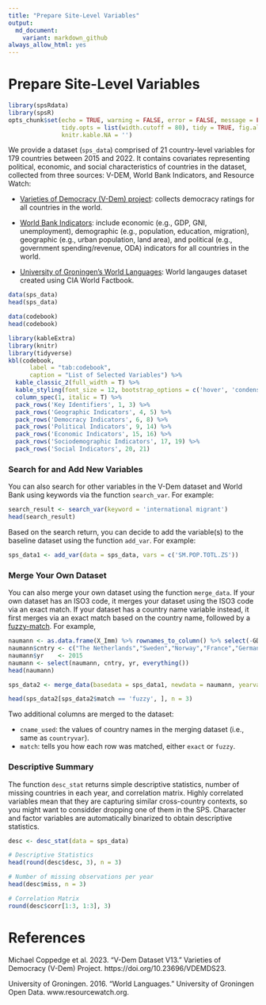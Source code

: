 ```yaml
---
title: "Prepare Site-Level Variables"
output: 
  md_document:
    variant: markdown_github
always_allow_html: yes
---
```


# Prepare Site-Level Variables

```r
library(spsRdata)
library(spsR)
opts_chunk$set(echo = TRUE, warning = FALSE, error = FALSE, message = FALSE, 
               tidy.opts = list(width.cutoff = 80), tidy = TRUE, fig.align='center',
               knitr.kable.NA = '')
```

We provide a dataset (`sps_data`) comprised of 21 country-level variables for 179 countries between 2015 and 2022. It contains covariates representing political, economic, and social characteristics of countries in the dataset, collected from three sources: V-DEM, World Bank Indicators, and Resource Watch: 

* [Varieties of Democracy (V-Dem) project](https://v-dem.net/data/the-v-dem-dataset): collects democracy ratings for all countries in the world.

* [World Bank Indicators](https://datahelpdesk.worldbank.org/knowledgebase/articles/889392-about-the-indicators-api-documentation): include economic (e.g., GDP, GNI, unemployment), demographic (e.g., population, education, migration), geographic (e.g., urban population, land area), and political (e.g., government spending/revenue, ODA) indicators for all countries in the world. 

* [University of Groningen's World Languages](https://resourcewatch.org/data/explore/soc_071_world_languages?section=Discover&selectedCollection=&zoom=3&lat=0&lng=0&pitch=0&bearing=0&basemap=dark&labels=light&layers=%255B%257B%2522dataset%2522%253A%252220662342-dcdd-4a42-9f58-bcc80217de71%2522%252C%2522opacity%2522%253A1%252C%2522layer%2522%253A%2522f2d76e6b-060d-4dc9-83ea-284bef6b2aae%2522%257D%255D&aoi=&page=1&sort=most-viewed&sortDirection=-1): World langauges dataset created using CIA World Factbook.

 <!-- Add text describing data and codebook -->

```r
data(sps_data)
head(sps_data)

data(codebook)
head(codebook)
```
<!-- need to check if tidyverse is needed elsewher -->

```r
library(kableExtra)
library(knitr)
library(tidyverse)
kbl(codebook,
      label = "tab:codebook",
      caption = "List of Selected Variables") %>%
  kable_classic_2(full_width = T) %>%
  kable_styling(font_size = 12, bootstrap_options = c('hover', 'condensed')) %>%
  column_spec(1, italic = T) %>%
  pack_rows('Key Identifiers', 1, 3) %>%
  pack_rows('Geographic Indicators', 4, 5) %>%
  pack_rows('Democracy Indicators', 6, 8) %>%
  pack_rows('Political Indicators', 9, 14) %>%
  pack_rows('Economic Indicators', 15, 16) %>%
  pack_rows('Sociodemographic Indicators', 17, 19) %>%
  pack_rows('Social Indicators', 20, 21)
```

### Search for and Add New Variables

You can also search for other variables in the V-Dem dataset and World Bank using keywords via the function ``search_var``. For example:

```r
search_result <- search_var(keyword = 'international migrant')
head(search_result)
```

Based on the search return, you can decide to add the variable(s) to the baseline dataset using the function ``add_var``. For example:

```r
sps_data1 <- add_var(data = sps_data, vars = c('SM.POP.TOTL.ZS'))
```

### Merge Your Own Dataset

You can also merge your own dataset using the function ``merge_data``. If your own dataset has an ISO3 code, it merges your dataset using the ISO3 code via an exact match. If your dataset has a country name variable instead, it first merges via an exact match based on the country name, followed by a [fuzzy-match](https://github.com/dgrtwo/fuzzyjoin). For example, 

<!-- Re-create with ESS dataset with country and year already created -->

```r
naumann <- as.data.frame(X_Imm) %>% rownames_to_column() %>% select(-GDP, -Unemp., -Immigration, -rowname) %>% rename_all(tolower) 
naumann$cntry <- c("The Netherlands","Sweden","Norway","France","Germany","Bellgium","Denmark","Finland","Ireland","Slovenia","Spain","Switzerland","Austria","Czech","United Kingdom")
naumann$yr    <- 2015
naumann <- select(naumann, cntry, yr, everything())
head(naumann)
```

<!-- Simplify the code in presenting the merged result -->
```r
sps_data2 <- merge_data(basedata = sps_data1, newdata = naumann, yearvar = 'yr', countryvar = 'cntry', iso = FALSE)

head(sps_data2[sps_data2$match == 'fuzzy', ], n = 3)
```

Two additional columns are merged to the dataset:

* `cname_used`: the values of country names in the merging dataset (i.e., same as `countryvar`).
* `match`: tells you how each row was matched, either `exact` or `fuzzy`. 

### Descriptive Summary

The function ``desc_stat`` returns simple descriptive statistics, number of missing countries in each year, and correlation matrix. Highly correlated variables mean that they are capturing similar cross-country contexts, so you might want to considder dropping one of them in the SPS. Character and factor variables are automatically binarized to obtain descriptive statistics.

```r
desc <- desc_stat(data = sps_data)
```

<!-- Update the presentation, remove knitrExtra, try to use base R-->

```r
# Descriptive Statistics
head(round(desc$desc, 3), n = 3)

# Number of missing observations per year
head(desc$miss, n = 3)

# Correlation Matrix
round(desc$corr[1:3, 1:3], 3)
```

<!-- ### Creating a Map PASS ON TO SPSR --> 

<!-- For your selected countries, you can also use the function ``sps_map`` to create a world plot to show heterogeneity in selected covariates. For example, -->

<!-- ```{r, fig.fullwidth = TRUE, fig.width = 9, fig.height = 5} -->
<!-- sps_data2$target <- as.numeric(sps_data2$region %in% c('Europe & Central Asia', 'Latin America & Caribbean', 'North America')) -->
<!-- map <- sps_map(data = sps_data2,  -->
<!--                targetvar = 'target', -->
<!--                countryvar = 'iso3',  -->
<!--                countrysps = c('MEX', 'PRY', 'BOL', 'USA', 'FRA', 'NOR', 'HUN')) -->
<!-- map -->
<!-- ``` -->

# References

Michael Coppedge et al. 2023. “V-Dem Dataset V13.” Varieties of Democracy (V-Dem) Project. https://doi.org/10.23696/VDEMDS23.

University of Groningen. 2016. “World Languages.” University of Groningen Open Data. www.resourcewatch.org.
